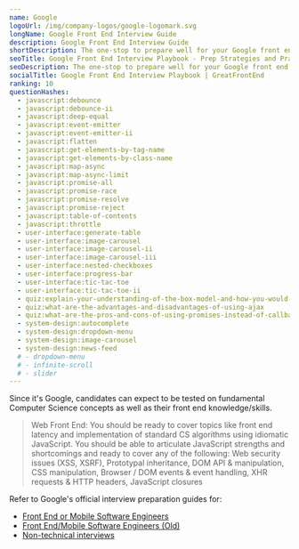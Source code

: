 ```yaml
---
name: Google
logoUrl: /img/company-logos/google-logomark.svg
longName: Google Front End Interview Guide
description: Google Front End Interview Guide
shortDescription: The one-stop to prepare well for your Google front end interviews
seoTitle: Google Front End Interview Playbook - Prep Strategies and Practice Questions
seoDescription: The one-stop to prepare well for your Google front end interviews. Discover insider tips, optimal prep strategies, and practice questions known to be tested.
socialTitle: Google Front End Interview Playbook | GreatFrontEnd
ranking: 10
questionHashes:
  - javascript:debounce
  - javascript:debounce-ii
  - javascript:deep-equal
  - javascript:event-emitter
  - javascript:event-emitter-ii
  - javascript:flatten
  - javascript:get-elements-by-tag-name
  - javascript:get-elements-by-class-name
  - javascript:map-async
  - javascript:map-async-limit
  - javascript:promise-all
  - javascript:promise-race
  - javascript:promise-resolve
  - javascript:promise-reject
  - javascript:table-of-contents
  - javascript:throttle
  - user-interface:generate-table
  - user-interface:image-carousel
  - user-interface:image-carousel-ii
  - user-interface:image-carousel-iii
  - user-interface:nested-checkboxes
  - user-interface:progress-bar
  - user-interface:tic-tac-toe
  - user-interface:tic-tac-toe-ii
  - quiz:explain-your-understanding-of-the-box-model-and-how-you-would-tell-the-browser-in-css-to-render-your-layout-in-different-box-models
  - quiz:what-are-the-advantages-and-disadvantages-of-using-ajax
  - quiz:what-are-the-pros-and-cons-of-using-promises-instead-of-callbacks
  - system-design:autocomplete
  - system-design:dropdown-menu
  - system-design:image-carousel
  - system-design:news-feed
  # - dropdown-menu
  # - infinite-scroll
  # - slider
---
```


Since it's Google, candidates can expect to be tested on fundamental Computer Science concepts as well as their front end knowledge/skills.

> Web Front End: ​You should be ready to cover topics like front end latency and implementation of standard CS algorithms using idiomatic JavaScript. You should be able to articulate JavaScript strengths and shortcomings and ready to cover any of the following: Web security issues (XSS, XSRF), Prototypal inheritance, DOM API & manipulation, CSS manipulation, Browser / DOM events & event handling, XHR requests & HTTP headers, JavaScript closures

Refer to Google's official interview preparation guides for:

- [Front End or Mobile Software Engineers](/static/guides/google-front-end-guide.pdf)
- [Front End/Mobile Software Engineers (Old)](/static/guides/google-front-end-guide-old.pdf)
- [Non-technical interviews](/static/guides/google-non-technical-guide.pdf)
